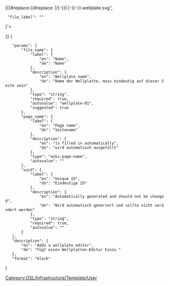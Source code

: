 <includeonly>{{Template:Helper/UI/VE/Visible
|icon=die
|content=Wellplate ''{{{file_name}}}''
}}
{{Template:Helper/UI/VE/Hidden 
|content=<div class="WellplateEditor" style="display:hide;" data-config='{
  "file_title": "{{#if:{{{uuid|}}}|OSW{{#replace:{{{uuid}}}|-|}}|{{#replace:{{#replace: {{{page_name}}}|/|-}}|:|-}}-{{{file_name}}}}}.wellplate.svg",
  "file_label": "{{{file_name}}}"
}'></div>
}}</includeonly>
<noinclude>[[Category:OSL/Infrastructure/Template/User]]
<templatedata>
{
	"params": {
		"file_name": {
			"label": {
				"en": "Name",
				"de": "Name"
			},
			"description": {
				"en": "Wellplate name",
				"de": "Name der Wellplatte, muss eindeutig auf dieser Seite sein"
			},
			"type": "string",
			"required": true,
			"autovalue": "wellplate-01",
			"suggested": true
		},
		"page_name": {
			"label": {
				"en": "Page name",
				"de": "Seitename"
			},
			"description": {
				"en": "is filled in automatically",
				"de": "wird automatisch ausgefüllt"
			},
			"type": "wiki-page-name",
			"autovalue": "{{subst:FULLPAGENAME}}"
		},
		"uuid": {
			"label": {
				"en": "Unique ID",
				"de": "Eindeutige ID"
			},
			"description": {
				"en": "Automatically generated and should not be changed",
				"de": "Wird automatisch generiert und sollte nicht verändert werden"
			},
			"type": "string",
			"required": true,
			"autovalue": "{{subst:UUID}}"
		}
	},
	"description": {
		"en": "Adds a wellplate editor",
		"de": "Fügt einen Wellplatten-Editor hinzu "
	},
	"format": "block"
}
</templatedata>
</noinclude>